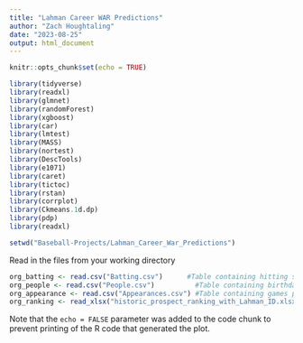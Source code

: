 ```yaml
---
title: "Lahman Career WAR Predictions"
author: "Zach Houghtaling"
date: "2023-08-25"
output: html_document
---
```


```r
knitr::opts_chunk$set(echo = TRUE)
```


```r
library(tidyverse)      
library(readxl)
library(glmnet)   
library(randomForest)
library(xgboost)
library(car)
library(lmtest)
library(MASS)
library(nortest)
library(DescTools) 
library(e1071)
library(caret)
library(tictoc)
library(rstan)
library(corrplot)
library(Ckmeans.1d.dp)
library(pdp)
library(readxl)
```

```r
setwd("Baseball-Projects/Lahman_Career_War_Predictions")
```


Read in the files from your working directory

```r
org_batting <- read.csv("Batting.csv")      #Table containing hitting statistics
org_people <- read.csv("People.csv")          #Table containing birthdays
org_appearance <- read.csv("Appearances.csv") #Table containing games played in
org_ranking <- read_xlsx("historic_prospect_ranking_with_Lahman_ID.xlsx")

```

Note that the `echo = FALSE` parameter was added to the code chunk to prevent printing of the R code that generated the plot.
